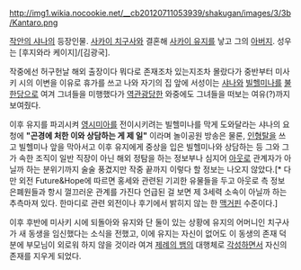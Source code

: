 http://img1.wikia.nocookie.net/__cb20120711053939/shakugan/images/3/3b/Kantaro.png

[[작안의 샤나]]의 등장인물. [[사카이 치구사]]와 결혼해 [[사카이 유지]]를 낳고 그의 [[아버지]]. 성우는 [후지와라 케이지]/[김광국].

작중에선 허구헌날 해외 출장이다 뭐다로 존재조차 있는지조차 몰랐다가 중반부터 미사키 시의 이변을 이유로 휴가를 쓰고 나와 자기의 집 앞에 서성이는 [[샤나]]와 [[빌헬미나]]를 [[불한당]]으로 여겨 그녀들을 미행했다가 [[역관광]]당한 와중에도 그녀들을 떠보는 여유(?)까지 보여줬다.

이후 유지를 파괴시켜 [[영시미아]]를 전이시키려는 빌헬미나를 막게 도와달라는 샤나의 요청에 '''"곤경에 처한 이와 상담하는 게 제 일"''' 이라며 놀이공원 방송은 물론, [[인형탈]]을 쓰고 빌헬미나 앞을 막아서고 이후 유지에게 중상을 입은 빌헬미나와  상담하는 등 그와 그가 속한 조직이 일반 직장이 아닌 해외 정탐을 하는 정보부나 심지어 [[아웃로]] 관계자가 아닐까 하는 분위기까지 술술 풍겼지만 작중 끝까지 이렇다 할 정보는 나오지 않았다.[* 다만 외전 Future&Hope에 따르면 홍세와 관련된 기괴한 유물들을 두고 아웃로 측 정보 은폐원들과 항시 껄끄러운 관계를 가진다 언급된 걸 보면 제 3세력 소속이 아닐까 하는 추측마져 있다. 한마디로 관련 외전이나 후기에서 밝히지 않는 한 [[맥거핀]] 수준이다.]

이후 후반에 미사키 시에 되돌아와 유지와 단 둘이 있는 상황에 유지의 어머니인 치구사가 새 동생을 임신했다는 소식을 전했고, 이에 유지는 자신이 없어도 이 동생의 존재 덕분에 부모님이 외로워 하지 않을 것이라 여겨 [[제례의 뱀]]의 대행체로 [[각성]]하면서 자신의 존재를 지우게 되었다.
